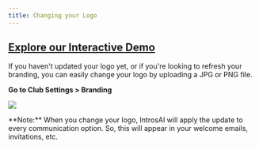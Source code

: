 ```yaml
---
title: Changing your Logo
---
```


[Explore our Interactive Demo](https://intros-ai.navattic.com/hj3s0ntm)
-----------------------------------------------------------

If you haven't updated your logo yet, or if you're looking to refresh your branding, you can easily change your logo by uploading a JPG or PNG file.

**Go to Club Settings > Branding**

![](/images/changing-your-logo-1-optim.png)

<Note>
**Note:** When you change your logo, IntrosAI will apply the update to every communication option. So, this will appear in your welcome emails, invitations, etc.
</Note>
